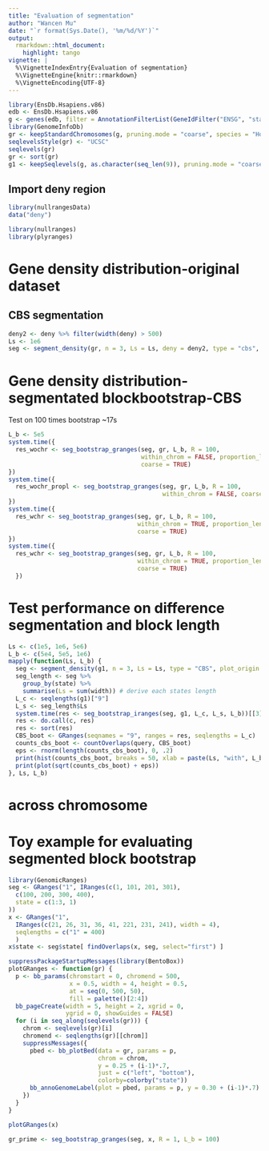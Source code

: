 ```yaml
---
title: "Evaluation of segmentation"
author: "Wancen Mu"
date: "`r format(Sys.Date(), '%m/%d/%Y')`"
output:
  rmarkdown::html_document:
    highlight: tango
vignette: |
  %\VignetteIndexEntry{Evaluation of segmentation}
  %\VignetteEngine{knitr::rmarkdown}
  %\VignetteEncoding{UTF-8}
---
```


```r
library(EnsDb.Hsapiens.v86)
edb <- EnsDb.Hsapiens.v86
g <- genes(edb, filter = AnnotationFilterList(GeneIdFilter("ENSG", "startsWith")))
library(GenomeInfoDb)
gr <- keepStandardChromosomes(g, pruning.mode = "coarse", species = "Homo_sapiens")
seqlevelsStyle(gr) <- "UCSC"
seqlevels(gr)
gr <- sort(gr)
g1 <- keepSeqlevels(g, as.character(seq_len(9)), pruning.mode = "coarse")
```

## Import deny region

```r
library(nullrangesData)
data("deny")
```

```r
library(nullranges)
library(plyranges)
```

# Gene density distribution-original dataset

## CBS segmentation

```r
deny2 <- deny %>% filter(width(deny) > 500)
Ls <- 1e6
seg <- segment_density(gr, n = 3, Ls = Ls, deny = deny2, type = "cbs", boxplot = TRUE)
```

# Gene density distribution-segmentated blockbootstrap-CBS

Test on 100 times bootstrap ~17s

```r
L_b <- 5e5
system.time({
  res_wochr <- seg_bootstrap_granges(seg, gr, L_b, R = 100,
                                     within_chrom = FALSE, proportion_length = FALSE,
                                     coarse = TRUE)
})
system.time({
  res_wochr_propl <- seg_bootstrap_granges(seg, gr, L_b, R = 100,
                                           within_chrom = FALSE, coarse = TRUE)
})
system.time({
  res_wchr <- seg_bootstrap_granges(seg, gr, L_b, R = 100,
                                    within_chrom = TRUE, proportion_length = FALSE,
                                    coarse = TRUE)
})
system.time({
  res_wchr <- seg_bootstrap_granges(seg, gr, L_b, R = 100,
                                    within_chrom = TRUE, proportion_length = TRUE,
                                    coarse = TRUE)
  })
```

# Test performance on difference segmentation and block length

```r
Ls <- c(1e5, 1e6, 5e6)
L_b <- c(5e4, 5e5, 1e6)
mapply(function(Ls, L_b) {
  seg <- segment_density(g1, n = 3, Ls = Ls, type = "CBS", plot_origin = TRUE)
  seg_length <- seg %>%
    group_by(state) %>%
    summarise(Ls = sum(width)) # derive each states length
  L_c <- seqlengths(g1)["9"]
  L_s <- seg_length$Ls
  system.time(res <- seg_bootstrap_iranges(seg, g1, L_c, L_s, L_b))[[3]]
  res <- do.call(c, res)
  res <- sort(res)
  CBS_boot <- GRanges(seqnames = "9", ranges = res, seqlengths = L_c)
  counts_cbs_boot <- countOverlaps(query, CBS_boot)
  eps <- rnorm(length(counts_cbs_boot), 0, .2)
  print(hist(counts_cbs_boot, breaks = 50, xlab = paste(Ls, "with", L_b, "block size")))
  print(plot(sqrt(counts_cbs_boot) + eps))
}, Ls, L_b)
```

# across chromosome

# Toy example for evaluating segmented block bootstrap

```r
library(GenomicRanges)
seg <- GRanges("1", IRanges(c(1, 101, 201, 301),
  c(100, 200, 300, 400),
  state = c(1:3, 1)
))
x <- GRanges("1",
  IRanges(c(21, 26, 31, 36, 41, 221, 231, 241), width = 4),
  seqlengths = c("1" = 400)
  )
x$state <- seg$state[ findOverlaps(x, seg, select="first") ]
```

```r
suppressPackageStartupMessages(library(BentoBox))
plotGRanges <- function(gr) {
  p <- bb_params(chromstart = 0, chromend = 500,
                 x = 0.5, width = 4, height = 0.5,
                 at = seq(0, 500, 50),
                 fill = palette()[2:4])
  bb_pageCreate(width = 5, height = 2, xgrid = 0,
                ygrid = 0, showGuides = FALSE)
  for (i in seq_along(seqlevels(gr))) {
    chrom <- seqlevels(gr)[i]
    chromend <- seqlengths(gr)[[chrom]]
    suppressMessages({
      pbed <- bb_plotBed(data = gr, params = p,
                         chrom = chrom,
                         y = 0.25 + (i-1)*.7,
                         just = c("left", "bottom"),
                         colorby=colorby("state"))
      bb_annoGenomeLabel(plot = pbed, params = p, y = 0.30 + (i-1)*.7)
    })
  }
}
```

```r
plotGRanges(x)
```

```r
gr_prime <- seg_bootstrap_granges(seg, x, R = 1, L_b = 100)
```
